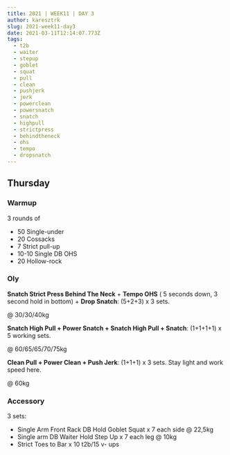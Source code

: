 ```yaml
---
title: 2021 | WEEK11 | DAY 3
author: karesztrk
slug: 2021-week11-day3
date: 2021-03-11T12:14:07.773Z
tags:
  - t2b
  - waiter
  - stepup
  - goblet
  - squat
  - pull
  - clean
  - pushjerk
  - jerk
  - powerclean
  - powersnatch
  - snatch
  - highpull
  - strictpress
  - behindtheneck
  - ohs
  - tempo
  - dropsnatch
---
```


## Thursday

### Warmup

3 rounds of

- 50 Single-under
- 20 Cossacks
- 7 Strict pull-up
- 10-10 Single DB OHS
- 20 Hollow-rock

### Oly

**Snatch Strict Press Behind The Neck** + **Tempo OHS** ( 5 seconds down, 3 second hold in bottom) + **Drop Snatch**: (5+2+3) x 3 sets.

@ 30/30/40kg

**Snatch High Pull + Power Snatch + Snatch High Pull + Snatch**: (1+1+1+1) x 5 working sets.

@ 60/65/65/70/75kg

**Clean Pull + Power Clean + Push Jerk**: (1+1+1) x 3 sets. Stay light and work speed here.

@ 60kg

### Accessory

3 sets:

- Single Arm Front Rack DB Hold Goblet Squat x 7 each side @ 22,5kg
- Single arm DB Waiter Hold Step Up x 7 each leg @ 10kg
- Strict Toes to Bar x 10 t2b/15 v- ups

